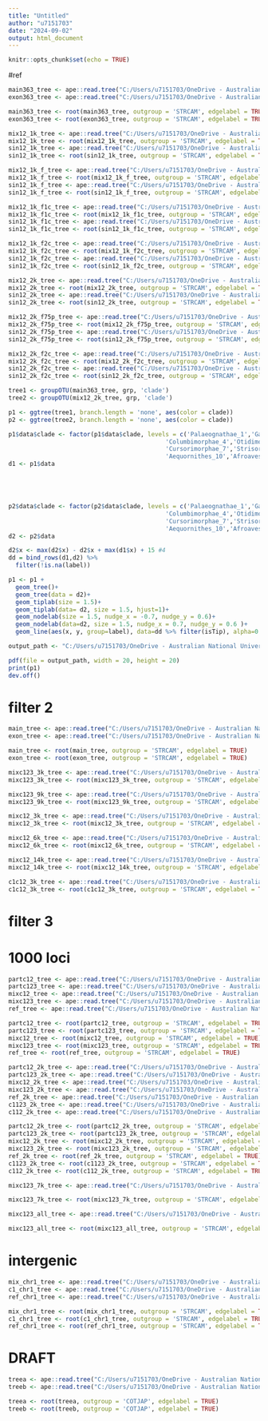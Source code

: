 ```yaml
---
title: "Untitled"
author: "u7151703"
date: "2024-09-02"
output: html_document
---
```


```r
knitr::opts_chunk$set(echo = TRUE)
```

#ref
```r
main363_tree <- ape::read.tree("C:/Users/u7151703/OneDrive - Australian National University/Desktop/research/aves_evo/draft_results/ref_trees/63K_abb.treefile")
exon363_tree <- ape::read.tree("C:/Users/u7151703/OneDrive - Australian National University/Desktop/research/aves_evo/draft_results/ref_trees/exon_ref_unrooted.treefile")
```

```r
main363_tree <- root(main363_tree, outgroup = 'STRCAM', edgelabel = TRUE)
exon363_tree <- root(exon363_tree, outgroup = 'STRCAM', edgelabel = TRUE)
```


```r
mix12_1k_tree <- ape::read.tree("C:/Users/u7151703/OneDrive - Australian National University/Desktop/research/aves_evo/draft_results/full/mix12_1k_unrooted.treefile")
mix12_1k_tree <- root(mix12_1k_tree, outgroup = 'STRCAM', edgelabel = TRUE)
sin12_1k_tree <- ape::read.tree("C:/Users/u7151703/OneDrive - Australian National University/Desktop/research/aves_evo/draft_results/full/sin12_1k_unrooted.treefile")
sin12_1k_tree <- root(sin12_1k_tree, outgroup = 'STRCAM', edgelabel = TRUE)

mix12_1k_f_tree <- ape::read.tree("C:/Users/u7151703/OneDrive - Australian National University/Desktop/research/aves_evo/draft_results/full/mix12_1k_filter_unrooted.treefile")
mix12_1k_f_tree <- root(mix12_1k_f_tree, outgroup = 'STRCAM', edgelabel = TRUE)
sin12_1k_f_tree <- ape::read.tree("C:/Users/u7151703/OneDrive - Australian National University/Desktop/research/aves_evo/draft_results/full/sin12_1k_filter_unrooted.treefile")
sin12_1k_f_tree <- root(sin12_1k_f_tree, outgroup = 'STRCAM', edgelabel = TRUE)

mix12_1k_f1c_tree <- ape::read.tree("C:/Users/u7151703/OneDrive - Australian National University/Desktop/research/aves_evo/draft_results/full/mix12_1k_f1c_unrooted.treefile")
mix12_1k_f1c_tree <- root(mix12_1k_f1c_tree, outgroup = 'STRCAM', edgelabel = TRUE)
sin12_1k_f1c_tree <- ape::read.tree("C:/Users/u7151703/OneDrive - Australian National University/Desktop/research/aves_evo/draft_results/full/sin12_1k_f1c_unrooted.treefile")
sin12_1k_f1c_tree <- root(sin12_1k_f1c_tree, outgroup = 'STRCAM', edgelabel = TRUE)

mix12_1k_f2c_tree <- ape::read.tree("C:/Users/u7151703/OneDrive - Australian National University/Desktop/research/aves_evo/draft_results/full/mix12_1k_f2c_unrooted.treefile")
mix12_1k_f2c_tree <- root(mix12_1k_f2c_tree, outgroup = 'STRCAM', edgelabel = TRUE)
sin12_1k_f2c_tree <- ape::read.tree("C:/Users/u7151703/OneDrive - Australian National University/Desktop/research/aves_evo/draft_results/full/sin12_1k_f2c_unrooted.treefile")
sin12_1k_f2c_tree <- root(sin12_1k_f2c_tree, outgroup = 'STRCAM', edgelabel = TRUE)

mix12_2k_tree <- ape::read.tree("C:/Users/u7151703/OneDrive - Australian National University/Desktop/research/aves_evo/draft_results/full/mix12_2k_unrooted.treefile")
mix12_2k_tree <- root(mix12_2k_tree, outgroup = 'STRCAM', edgelabel = TRUE)
sin12_2k_tree <- ape::read.tree("C:/Users/u7151703/OneDrive - Australian National University/Desktop/research/aves_evo/draft_results/full/sin12_2k_unrooted.treefile")
sin12_2k_tree <- root(sin12_2k_tree, outgroup = 'STRCAM', edgelabel = TRUE)

mix12_2k_f75p_tree <- ape::read.tree("C:/Users/u7151703/OneDrive - Australian National University/Desktop/research/aves_evo/draft_results/full/mix12_2k_f75p_unrooted.treefile")
mix12_2k_f75p_tree <- root(mix12_2k_f75p_tree, outgroup = 'STRCAM', edgelabel = TRUE)
sin12_2k_f75p_tree <- ape::read.tree("C:/Users/u7151703/OneDrive - Australian National University/Desktop/research/aves_evo/draft_results/full/sin12_2k_f75p_unrooted.treefile")
sin12_2k_f75p_tree <- root(sin12_2k_f75p_tree, outgroup = 'STRCAM', edgelabel = TRUE)

mix12_2k_f2c_tree <- ape::read.tree("C:/Users/u7151703/OneDrive - Australian National University/Desktop/research/aves_evo/draft_results/full/mix12_2k_f2c_unrooted.treefile")
mix12_2k_f2c_tree <- root(mix12_2k_f2c_tree, outgroup = 'STRCAM', edgelabel = TRUE)
sin12_2k_f2c_tree <- ape::read.tree("C:/Users/u7151703/OneDrive - Australian National University/Desktop/research/aves_evo/draft_results/full/sin12_2k_f2c_unrooted.treefile")
sin12_2k_f2c_tree <- root(sin12_2k_f2c_tree, outgroup = 'STRCAM', edgelabel = TRUE)
```



```r
tree1 <- groupOTU(main363_tree, grp, 'clade')
tree2 <- groupOTU(mix12_2k_tree, grp, 'clade')

p1 <- ggtree(tree1, branch.length = 'none', aes(color = clade))
p2 <- ggtree(tree2, branch.length = 'none', aes(color = clade))

p1$data$clade <- factor(p1$data$clade, levels = c('Palaeognathae_1','Galloanseres_2','Mirandornithes_3',
                                            'Columbimorphae_4','Otidimorphae_5','Opisthocomiformes_6',
                                            'Cursorimorphae_7','Strisores_8','Phaethontimorphae_9',
                                            'Aequornithes_10','Afroaves_11','Australaves_12'))
d1 <- p1$data





p2$data$clade <- factor(p2$data$clade, levels = c('Palaeognathae_1','Galloanseres_2','Mirandornithes_3',
                                            'Columbimorphae_4','Otidimorphae_5','Opisthocomiformes_6',
                                            'Cursorimorphae_7','Strisores_8','Phaethontimorphae_9',
                                            'Aequornithes_10','Afroaves_11','Australaves_12'))
d2 <- p2$data

d2$x <- max(d2$x) - d2$x + max(d1$x) + 15 #4
dd = bind_rows(d1,d2) %>% 
  filter(!is.na(label)) 

p1 <- p1 +
  geom_tree()+
  geom_tree(data = d2)+
  geom_tiplab(size = 1.5)+
  geom_tiplab(data= d2, size = 1.5, hjust=1)+
  geom_nodelab(size = 1.5, nudge_x = -0.7, nudge_y = 0.6)+
  geom_nodelab(data=d2, size = 1.5, nudge_x = 0.7, nudge_y = 0.6 )+
  geom_line(aes(x, y, group=label), data=dd %>% filter(isTip), alpha=0.3)
```


```r
output_path <- "C:/Users/u7151703/OneDrive - Australian National University/Desktop/research/aves_evo/draft_results/full/mix12_2k_vs_main.pdf"

pdf(file = output_path, width = 20, height = 20)
print(p1)
dev.off()

```

# filter 2
```r
main_tree <- ape::read.tree("C:/Users/u7151703/OneDrive - Australian National University/Desktop/research/aves_evo/draft_results/ref_trees/main_filter2.treefile")
exon_tree <- ape::read.tree("C:/Users/u7151703/OneDrive - Australian National University/Desktop/research/aves_evo/draft_results/ref_trees/exon_filter2.treefile")

main_tree <- root(main_tree, outgroup = 'STRCAM', edgelabel = TRUE)
exon_tree <- root(exon_tree, outgroup = 'STRCAM', edgelabel = TRUE)
```


```r
mixc123_3k_tree <- ape::read.tree("C:/Users/u7151703/OneDrive - Australian National University/Desktop/research/aves_evo/draft_results/filter2/exon1k/mix123_3k_unrooted.treefile")
mixc123_3k_tree <- root(mixc123_3k_tree, outgroup = 'STRCAM', edgelabel = TRUE)

mixc123_9k_tree <- ape::read.tree("C:/Users/u7151703/OneDrive - Australian National University/Desktop/research/aves_evo/draft_results/filter2/exon1k/mix123_0_9k_unrooted.treefile")
mixc123_9k_tree <- root(mixc123_9k_tree, outgroup = 'STRCAM', edgelabel = TRUE)

mixc12_3k_tree <- ape::read.tree("C:/Users/u7151703/OneDrive - Australian National University/Desktop/research/aves_evo/draft_results/filter2/exon1k/mix12_3k_unrooted.treefile")
mixc12_3k_tree <- root(mixc12_3k_tree, outgroup = 'STRCAM', edgelabel = TRUE)

mixc12_6k_tree <- ape::read.tree("C:/Users/u7151703/OneDrive - Australian National University/Desktop/research/aves_evo/draft_results/filter2/exon1k/mix12_6k_unrooted.treefile")
mixc12_6k_tree <- root(mixc12_6k_tree, outgroup = 'STRCAM', edgelabel = TRUE)

mixc12_14k_tree <- ape::read.tree("C:/Users/u7151703/OneDrive - Australian National University/Desktop/research/aves_evo/draft_results/filter2/exon1k/mix12_14k_unrooted.treefile")
mixc12_14k_tree <- root(mixc12_14k_tree, outgroup = 'STRCAM', edgelabel = TRUE)

c1c12_3k_tree <- ape::read.tree("C:/Users/u7151703/OneDrive - Australian National University/Desktop/research/aves_evo/draft_results/filter2/exon1k/c112_3k_unrooted.treefile")
c1c12_3k_tree <- root(c1c12_3k_tree, outgroup = 'STRCAM', edgelabel = TRUE)
```

# filter 3
# 1000 loci
```r
partc12_tree <- ape::read.tree("C:/Users/u7151703/OneDrive - Australian National University/Desktop/research/aves_evo/draft_results/exon1k/part12_1k_unrooted.treefile")
partc123_tree <- ape::read.tree("C:/Users/u7151703/OneDrive - Australian National University/Desktop/research/aves_evo/draft_results/exon1k/part123_1k_unrooted.treefile")
mixc12_tree <- ape::read.tree("C:/Users/u7151703/OneDrive - Australian National University/Desktop/research/aves_evo/draft_results/exon1k/mix12_1k_unrooted.treefile")
mixc123_tree <- ape::read.tree("C:/Users/u7151703/OneDrive - Australian National University/Desktop/research/aves_evo/draft_results/exon1k/mix123_1k_unrooted.treefile")
ref_tree <- ape::read.tree("C:/Users/u7151703/OneDrive - Australian National University/Desktop/research/aves_evo/draft_results/exon1k/ref_1k_pruned_unrooted.treefile")
```

```r
partc12_tree <- root(partc12_tree, outgroup = 'STRCAM', edgelabel = TRUE)
partc123_tree <- root(partc123_tree, outgroup = 'STRCAM', edgelabel = TRUE)
mixc12_tree <- root(mixc12_tree, outgroup = 'STRCAM', edgelabel = TRUE)
mixc123_tree <- root(mixc123_tree, outgroup = 'STRCAM', edgelabel = TRUE)
ref_tree <- root(ref_tree, outgroup = 'STRCAM', edgelabel = TRUE)
```

```r
partc12_2k_tree <- ape::read.tree("C:/Users/u7151703/OneDrive - Australian National University/Desktop/research/aves_evo/draft_results/exon2k/part12_2k_unrooted.treefile")
partc123_2k_tree <- ape::read.tree("C:/Users/u7151703/OneDrive - Australian National University/Desktop/research/aves_evo/draft_results/exon2k/part123_2k_unrooted.treefile")
mixc12_2k_tree <- ape::read.tree("C:/Users/u7151703/OneDrive - Australian National University/Desktop/research/aves_evo/draft_results/exon2k/mix12_2k_unrooted.treefile")
mixc123_2k_tree <- ape::read.tree("C:/Users/u7151703/OneDrive - Australian National University/Desktop/research/aves_evo/draft_results/exon2k/mix123_2k_unrooted.treefile")
ref_2k_tree <- ape::read.tree("C:/Users/u7151703/OneDrive - Australian National University/Desktop/research/aves_evo/draft_results/exon2k/ref_2k_pruned_unrooted.treefile")
c1123_2k_tree <- ape::read.tree("C:/Users/u7151703/OneDrive - Australian National University/Desktop/research/aves_evo/draft_results/exon2k/c1123_2k_unrooted.treefile")
c112_2k_tree <- ape::read.tree("C:/Users/u7151703/OneDrive - Australian National University/Desktop/research/aves_evo/draft_results/exon2k/c112_2k_unrooted.treefile")

partc12_2k_tree <- root(partc12_2k_tree, outgroup = 'STRCAM', edgelabel = TRUE)
partc123_2k_tree <- root(partc123_2k_tree, outgroup = 'STRCAM', edgelabel = TRUE)
mixc12_2k_tree <- root(mixc12_2k_tree, outgroup = 'STRCAM', edgelabel = TRUE)
mixc123_2k_tree <- root(mixc123_2k_tree, outgroup = 'STRCAM', edgelabel = TRUE)
ref_2k_tree <- root(ref_2k_tree, outgroup = 'STRCAM', edgelabel = TRUE)
c1123_2k_tree <- root(c1123_2k_tree, outgroup = 'STRCAM', edgelabel = TRUE)
c112_2k_tree <- root(c112_2k_tree, outgroup = 'STRCAM', edgelabel = TRUE)
```


```r
mixc123_7k_tree <- ape::read.tree("C:/Users/u7151703/OneDrive - Australian National University/Desktop/research/aves_evo/draft_results/exon7k/mix123_7k_unrooted.treefile")

mixc123_7k_tree <- root(mixc123_7k_tree, outgroup = 'STRCAM', edgelabel = TRUE)
```

```r
mixc123_all_tree <- ape::read.tree("C:/Users/u7151703/OneDrive - Australian National University/Desktop/research/aves_evo/draft_results/exon_all/mix123_all_unrooted.treefile")

mixc123_all_tree <- root(mixc123_all_tree, outgroup = 'STRCAM', edgelabel = TRUE)
```

# intergenic
```r
mix_chr1_tree <- ape::read.tree("C:/Users/u7151703/OneDrive - Australian National University/Desktop/research/aves_evo/draft_results/inter/mix_chr1_unrooted.treefile")
c1_chr1_tree <- ape::read.tree("C:/Users/u7151703/OneDrive - Australian National University/Desktop/research/aves_evo/draft_results/inter/c1_chr1_unrooted.treefile")
ref_chr1_tree <- ape::read.tree("C:/Users/u7151703/OneDrive - Australian National University/Desktop/research/aves_evo/draft_results/inter/ref_chr1_unrooted.treefile")

mix_chr1_tree <- root(mix_chr1_tree, outgroup = 'STRCAM', edgelabel = TRUE)
c1_chr1_tree <- root(c1_chr1_tree, outgroup = 'STRCAM', edgelabel = TRUE)
ref_chr1_tree <- root(ref_chr1_tree, outgroup = 'STRCAM', edgelabel = TRUE)
```

# DRAFT
```r
treea <- ape::read.tree("C:/Users/u7151703/OneDrive - Australian National University/Desktop/research/aves_evo/0_GALGAL_R17801_uniqueexon.treefile")
treeb <- ape::read.tree("C:/Users/u7151703/OneDrive - Australian National University/Desktop/research/aves_evo/0_GALGAL_R17801_unique.treefile")

treea <- root(treea, outgroup = 'COTJAP', edgelabel = TRUE)
treeb <- root(treeb, outgroup = 'COTJAP', edgelabel = TRUE)
```




